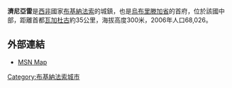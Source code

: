{{Infobox settlement
<!--See Template:Infobox Settlement for additional fields that may be available-->
<!--See the Table at Infobox Settlement for all fields and descriptions of usage-->
<!-- Basic info  ---------------->
|name                   = 濟尼亞雷 <!-- at least one of the first two fields must be filled in -->
|official_name          = 
|other_name             =
|native_name            =  <!-- if different from the English name -->
|nickname               = 
|settlement_type        = <!--such as Town, Village, City, Borough etc.-->
|total_type             = <!-- to set a non-standard label for total area and population rows -->
|motto                  =
<!-- images and maps  ----------->
|image_skyline          = 
|imagesize              = 
|image_caption          = 
|image_flag             = 
|flag_size              =
|image_seal             = 
|seal_size              =
|image_shield           = 
|shield_size            =
|image_blank_emblem     =
|blank_emblem_type      =
|blank_emblem_size      =
|image_map              = 
|mapsize                = 
|map_caption            = 
|image_map1             = 
|mapsize1               = 
|map_caption1           = 
|image_dot_map          =
|dot_mapsize            =
|dot_map_caption        =
|dot_x =  |dot_y =
|pushpin_map            =Burkina Faso <!-- name of a location map as per Template:Location_map -->
|pushpin_label_position = <!-- position of the pushpin label: left, right, top, bottom, none -->
|pushpin_map_caption    =
|pushpin_mapsize        =
<!-- Location ------------------>
|coordinates_region     = BF
|subdivision_type       = 國家
|subdivision_name       = {{BUR}}
|subdivision_type1      = 省
|subdivision_name1      = [[烏布里滕加省|烏布里滕加省]]
|subdivision_type2      = 
|subdivision_name2      = 
|subdivision_type3      = 
|subdivision_name3      = 
|subdivision_type4      = 
|subdivision_name4      =
<!-- Smaller parts (e.g. boroughs of a city) and seat of government -->
|seat_type              =
|seat                   =
|parts_type             =
|parts_style            = <!-- =list (for list), coll (for collapsed list), para (for paragraph format)
                               Default is list if up to 5 items, coll if more than 5-->
|parts                  = <!-- parts text, or header for parts list -->
|p1                     =
|p2                     = <!-- etc. up to p50: for separate parts to be listed--> 
<!-- Politics ----------------->
|government_footnotes   =
|government_type        =
|leader_title           =
|leader_name            =
|leader_title1          =  <!-- for places with, say, both a mayor and a city manager -->
|leader_name1           =
|leader_title2          =
|leader_name2           =
|leader_title3          =
|leader_name3           =
|leader_title4          =
|leader_name4           =
|established_title      =  <!-- Settled -->
|established_date       = 
|established_title1     =  <!-- Incorporated (town) -->
|established_date1      = 
|established_title2     = <!-- Incorporated (city) --> 
|established_date2      = 
|established_title3     =  
|established_date3      =
|founder                =
|named_for              =
<!-- Area    --------------------->
|area_magnitude         = <!-- use only to set a special wikilink --> 
|unit_pref                = <!--Enter: Imperial, to display imperial before metric-->
|area_footnotes           =
|area_total_km2           = <!-- ALL fields with measurements are subject to automatic unit conversion-->
|area_land_km2            = <!--See table @ Template:Infobox Settlement for details on unit conversion-->
|area_water_km2           =
|area_total_dunam         = <!--Used in Middle East articles only-->
|area_total_sq_mi         =
|area_land_sq_mi          =
|area_water_sq_mi         =
|area_water_percent       =
|area_urban_km2           =
|area_urban_sq_mi         =
|area_metro_km2           =
|area_metro_sq_mi         =
|area_blank1_title        =
|area_blank1_km2          =
|area_blank1_sq_mi        =
<!-- Elevation -------------------------->
|elevation_footnotes    =  <!--for references: use <ref> tags-->
|elevation_m            = 
|elevation_ft           =
|elevation_max_m            = 
|elevation_max_ft           =
|elevation_min_m            = 
|elevation_min_ft           =
<!-- Population   ----------------------->
|population_as_of               =
|population_footnotes           =
|population_note                =
|population_total               =
|population_density_km2         = <!--For automatic calculation, any density field may contain: auto -->
|population_density_sq_mi       =
|population_metro               =
|population_density_metro_km2   =
|population_density_metro_sq_mi =
|population_urban               =
|population_density_urban_km2   =
|population_density_urban_sq_mi =
|population_blank1_title        =
|population_blank1              =
|population_density_blank1_km2 =   
|population_density_blank1_sq_mi =
<!-- General information  --------------->
|timezone               = [[格林威治時間|格林威治時間]]
|utc_offset             = +0
|timezone_DST           = 
|utc_offset_DST         = 
| coor_type             = <!-- can be used to specify what the coordinates refer to -->
|latd =12 |latm =35 |lats =00 |latNS =N
|longd=01 |longm=18 |longs=00 |longEW=W
<!-- Area/postal codes & others -------->
|postal_code_type       =  <!-- enter ZIP code, Postcode, Post code, Postal code... -->
|postal_code            =
|area_code              =
|twin1                  =
|twin1_country          =
|twin2                  =
|twin2_country          =
|blank_name             =
|blank_info             =
|blank1_name            =
|blank1_info            =
|blank2_name            =
|blank2_info            =
|website                = 
|footnotes              = 
}}

'''濟尼亞雷'''是[[西非|西非]]國家[[布基納法索|布基納法索]]的城鎮，也是[[烏布里滕加省|烏布里滕加省]]的首府，位於該國中部，距離首都[[瓦加杜古|瓦加杜古]]約35公里，海拔高度300米，2006年人口68,026。


== 外部連結 ==

* [http://maps.msn.com/%28h3omtx45rufp2sjktw54kd45%29/map.aspx?lats1=12.583333&lons1=-1.3&alts1=14&regn1=2 MSN Map]{{Dead link|date=2019年12月 |bot=InternetArchiveBot |fix-attempted=yes }}

{{coord|12|35|N| 01|18|W|region:BF_type:city|display=title}}

[[Category:布基納法索城市|Category:布基納法索城市]]
{{geo-stub}}